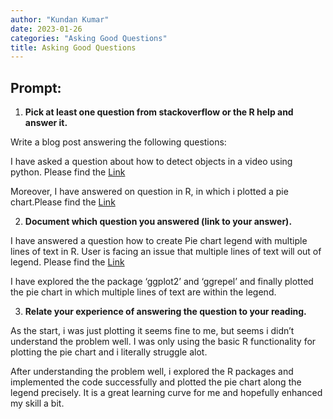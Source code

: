 ```yaml
---
author: "Kundan Kumar"
date: 2023-01-26
categories: "Asking Good Questions"
title: Asking Good Questions
---
```


## Prompt:


1. **Pick at least one question from stackoverflow or the R help and answer it.**

Write a blog post answering the following questions: 

I have asked a question about how to detect objects in a video using python. Please find the [Link](https://stackoverflow.com/questions/75253102/detect-objects-in-a-video) 

Moreover, I have answered on question in R, in which i plotted a pie chart.Please find the  [Link](https://stackoverflow.com/questions/75178249/pie-chart-legend-with-multiple-lines-of-text-in-r/75178711#75178711)


2. **Document which question you answered (link to your answer).**

I have answered a question how to create Pie chart legend with multiple lines of text in R. User is facing an issue that multiple lines of text will out of legend. Please find the [Link](https://stackoverflow.com/questions/75178249/pie-chart-legend-with-multiple-lines-of-text-in-r/75178711#75178711)

I have explored the the package 'ggplot2' and 'ggrepel' and finally plotted the pie chart in which multiple lines of text are within the legend.


3. **Relate your experience of answering the question to your reading. **
 
As the start, i was just plotting it seems fine to me, but seems i didn't understand the problem well.
I was only using the basic R functionality for plotting the pie chart and i literally struggle alot.
 
After understanding the problem well, i explored the R packages and implemented the code successfully and plotted the pie chart along the legend precisely. It is a great learning curve for me and hopefully enhanced my skill a bit.
 
 

